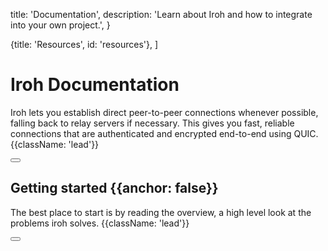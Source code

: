 
  title: 'Documentation',
  description:
    'Learn about Iroh and how to integrate into your own project.',
}

  {title: 'Resources', id: 'resources'},
]

<HeroPattern />

# Iroh Documentation

Iroh lets you establish direct peer-to-peer connections whenever possible, falling back to relay servers if necessary.
This gives you fast, reliable connections that are authenticated and encrypted end-to-end using QUIC. {{className: 'lead'}}

<div className="not-prose in-prose">
  <div className="mb-16 mt-6 flex gap-3">
    <Button href="/docs/quickstart" arrow="right" children="Quickstart" />
  </div>
</div>

## Getting started {{anchor: false}}

The best place to start is by reading the overview, a high level look at the problems iroh solves. {{className: 'lead'}}

<div className="not-prose in-prose">
  <Button
    href="/docs/overview"
    variant="text"
    arrow="right"
    children="Read the Overview"
  />
</div>

<Resources>
  <Resource
    href='/docs/sdks'
    name='SDKs'
    description='Iroh ships with SDKs for numerous languages and platforms'
    icon='ArchiveBoxIcon'
    pattern={{ y: -6, squares: [[-1, 2], [1, 3]] }}
  />
  <Resource
    href='/docs/examples/todos'
    name='Todos Example'
    description='See iroh in the classic TODO app example, with a CLI & desktop GUI'
    icon='UserIcon'
    pattern={{ y: 16, squares:[[0, 1],[1, 3]] }}
  />
</Resources>
